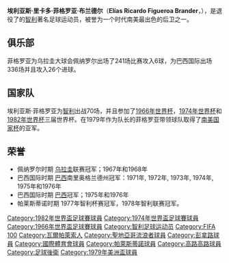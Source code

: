 {{BLP unsourced|time=2009-5-4}}
{{expand|time=2018-06-11T13:32:51+00:00}}

{{Football manager infobox
| playername = Elías Figueroa
| fullname = 埃利亚斯·里卡多·菲格罗亚·布兰德尔
| image = [[File:Elías_Figueroa.jpg|240px]]
| nickname = '''Don Elías''', '''Dios do Beira-Río''' 
| englishfullname = Elías Ricardo Figueroa Brander
| dateofbirth = {{birth date and age|1946|10|25}}
| cityofbirth         = [[瓦尔帕莱索|瓦尔帕莱索]]
| countryofbirth      = {{CHL}}
| currentclub         = 已退役
| position            = [[后卫_(足球)|中后卫]]
| youthyears          = 
| youthclubs          = 
| years               = 1965<br />1965-67<br />1967-71<br />1971-77<br />1977-80<br />1980-81<br />1982-82
| clubs               = [[拉卡莱拉联合竞技俱乐部|拉卡莱拉联合]]<br />[[圣地亚哥流浪者体育俱乐部|圣地牙哥漫游者]]<br />[[佩纳罗尔竞技俱乐部|佩纳罗尔竞技]]<br />[[巴西国际体育俱乐部|巴西国际]]<br />[[帕莱斯蒂诺体育俱乐部|帕莱斯蒂诺]]<br />[[劳德代尔堡前锋|劳德代尔堡前锋]]<BR/ >[[科洛科洛|科洛科洛]]
| caps(goals)         = ? (?)<br />? (?)<br />241 (6)<br />336 (26)<br />? (?)<br />? (?)
| nationalyears       = 1966-82
| nationalteam        = [[智利国家足球队|智利]]
| nationalcaps(goals) = 47 (2)
| pcupdate            = 15:55, 2 January 2007 (UTC)
| ntupdate            = 15:55, 2 January 2007 (UTC)
}}
'''埃利亚斯·里卡多·菲格罗亚·布兰德尔'''（'''Elías Ricardo Figueroa Brander'''，{{bd|1946年|10月25日|catIdx=Figueroa}}），是退役了的[[智利|智利]]著名足球运动员，被誉为一个时代南美最出色的后卫之一。

==俱乐部==
菲格罗亚为乌拉圭大球会佩纳罗尔出场了241场比赛攻入6球，为巴西国际出场336场并且攻入26个进球。

==国家队==
埃利亚斯·菲格罗亚为[[智利国家足球队|智利]]出战70场，并且参加了[[1966年世界杯|1966年世界杯]]，[[1974年世界杯|1974年世界杯]]和[[1982年世界杯|1982年世界杯]]三届世界杯。在1979年作为队长的菲格罗亚带领球队取得了[[南美国家杯|南美国家杯]]的亚军。

==荣誉==
*佩纳罗尔时期 [[乌拉圭|乌拉圭]]联赛冠军；1967年和1968年
*巴西国际时期 [[巴西|巴西]]南里奥格兰德州冠军：1971年, 1972年, 1973年, 1974年, 1975年和1976年 
*巴西国际时期 [[巴西|巴西]]冠军；1975年和1976年
*帕莱斯蒂诺时期 1977年智利杯赛冠军，1978年智利联赛冠军。

{{start box}}
{{succession box|3=[[南美足球先生|南美足球先生]]|1=[[贝利|-{zh-hans:贝利;zh-hk:比利;zh-tw:比利;}-]] |2=[[济科|-{zh-hans:济科;zh-hk:薛高;zh-tw:奇戈;}-]]|4=1974年, 1975年, 1976年}}
{{succession box|3=[[世界足球先生|世界足球先生]]|1=[[约翰·克鲁伊夫|-{zh-hans:约翰·克鲁伊夫;zh-hk:祖漢告魯夫;zh-tw:克魯伊夫;}-]] |2=[[弗朗茨·贝肯鲍尔|-{zh-hans:弗朗茨·贝肯鲍尔;zh-hk:碧根鮑華;zh-tw:貝肯鮑爾;}-]]|4=1983年}}
{{end box}}
{{FIFA 100}}
{{DEFAULTSORT:Figueroa, Elias}}
[[Category:1982年世界盃足球賽球員|Category:1982年世界盃足球賽球員]]
[[Category:1974年世界盃足球賽球員|Category:1974年世界盃足球賽球員]]
[[Category:1966年世界盃足球賽球員|Category:1966年世界盃足球賽球員]]
[[Category:智利足球运动员|Category:智利足球运动员]]
[[Category:FIFA_100|Category:FIFA 100]]
[[Category:瓦爾帕萊索人|Category:瓦爾帕萊索人]]
[[Category:聖地亞哥流浪者球員|Category:聖地亞哥流浪者球員]]
[[Category:彭拿路球員|Category:彭拿路球員]]
[[Category:國際體育會球員|Category:國際體育會球員]]
[[Category:帕萊斯蒂諾球員|Category:帕萊斯蒂諾球員]]
[[Category:高路高路球員|Category:高路高路球員]]
[[Category:足球後衛|Category:足球後衛]]
[[Category:1979年美洲盃球員|Category:1979年美洲盃球員]]